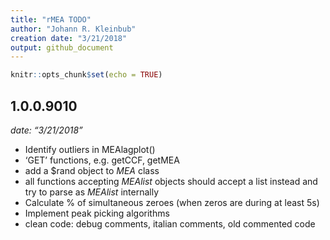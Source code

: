 ```yaml
---
title: "rMEA TODO"
author: "Johann R. Kleinbub"
creation date: "3/21/2018"
output: github_document
---
```


```r
knitr::opts_chunk$set(echo = TRUE)
```

## 1.0.0.9010
_date: "3/21/2018"_

* Identify outliers in MEAlagplot()
* 'GET' functions, e.g. getCCF, getMEA
* add a $rand object to _MEA_ class
* all functions accepting _MEAlist_ objects should accept a list instead and try to parse as _MEAlist_ internally
* Calculate % of simultaneous zeroes (when zeros are during at least 5s)
* Implement peak picking algorithms
* clean code: debug comments, italian comments, old commented code
